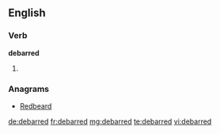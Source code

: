 ==English==

===Verb===
'''debarred'''

# {{past of|[[debar]]}}

===Anagrams===
* [[Redbeard#English|Redbeard]]

[[de:debarred]]
[[fr:debarred]]
[[mg:debarred]]
[[te:debarred]]
[[vi:debarred]]